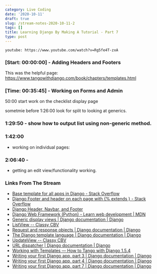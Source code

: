 ```yaml
---
category: Live Coding
date: '2020-10-11'
draft: true
slug: /stream-notes-2020-10-11-2
tags: []
title: Learning Django By Making A Tutorial - Part 7
type: post
---
```



`youtube: https://www.youtube.com/watch?v=Rg5fe4T-zxA`


### [Start: 00:00:00] - Adding Headers and Footers


This was the helpful page: https://www.tangowithdjango.com/book/chapters/templates.html


### [Time: 00:35:45] - Working on Forms and Admin



50:00 start work on the checklist display page


sometmie before 1:26:00 look for split to looking at generics. 


### 1:29:50 - show how to output list using non-generic method. 


### 1:42:00

- working on individual pages:

### 2:06:40 - 

- getting an edit view/functionality working. 




### Links From The Stream

- [Base template for all apps in Django - Stack Overflow](https://stackoverflow.com/questions/29492617/base-template-for-all-apps-in-django)
- [Django Footer and header on each page with {% extends } - Stack Overflow](https://stackoverflow.com/questions/31456576/django-footer-and-header-on-each-page-with-extends)
- [Django Header, Navbar, and Footer](https://gist.github.com/kshepp/98124b932a6f3dbd95e9)
- [Django Web Framework (Python) - Learn web development | MDN](https://developer.mozilla.org/en-US/docs/Learn/Server-side/Django)
- [Generic display views | Django documentation | Django](https://docs.djangoproject.com/en/3.1/ref/class-based-views/generic-display/)
- [ListView -- Classy CBV](https://ccbv.co.uk/projects/Django/3.0/django.views.generic.list/ListView/)
- [Request and response objects | Django documentation | Django](https://docs.djangoproject.com/en/3.1/ref/request-response/)
- [The Django template language | Django documentation | Django](https://docs.djangoproject.com/en/3.0/ref/templates/language/)
- [UpdateView -- Classy CBV](https://ccbv.co.uk/projects/Django/3.0/django.views.generic.edit/UpdateView/)
- [URL dispatcher | Django documentation | Django](https://docs.djangoproject.com/en/3.1/topics/http/urls/)
- [Working with Templates — How to Tango with Django 1.5.4](https://www.tangowithdjango.com/book/chapters/templates.html)
- [Writing your first Django app, part 3 | Django documentation | Django](https://docs.djangoproject.com/en/3.1/intro/tutorial03/#write-views-that-actually-do-something)
- [Writing your first Django app, part 4 | Django documentation | Django](https://docs.djangoproject.com/en/3.1/intro/tutorial04/)
- [Writing your first Django app, part 7 | Django documentation | Django](https://docs.djangoproject.com/en/3.1/intro/tutorial07/#customize-the-admin-form)